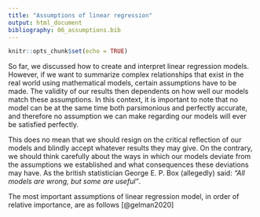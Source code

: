 ```yaml
---
title: "Assumptions of linear regression"
output: html_document
bibliography: 06_assumptions.bib
---
```


```r
knitr::opts_chunk$set(echo = TRUE)
```

So far, we discussed how to create and interpret linear regression models. However, if we want to summarize complex relationships that exist in the real world using mathematical models, certain assumptions have to be made. The validity of our results then dependents on how well our models match these assumptions. In this context, it is important to note that no model can be at the same time both parsimonious and perfectly accurate, and therefore no assumption we can make regarding our models will ever be satisfied perfectly.

This does no mean that we should resign on the critical reflection of our models and blindly accept whatever results they may give. On the contrary, we should think carefully about the ways in which our models deviate from the assumptions we established and what consequences these deviations may have. As the british statistician George E. P. Box (allegedly) said: *"All models are wrong, but some are useful"*.

The most important assumptions of linear regression model, in order of relative importance, are as follows [@gelman2020]
